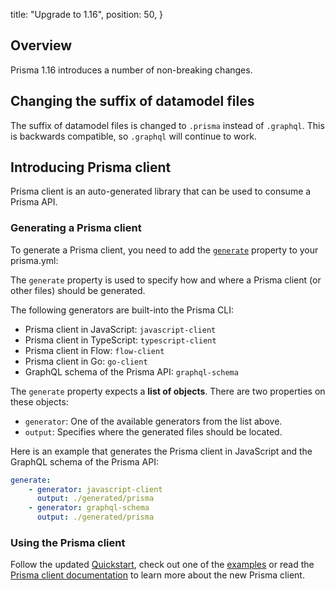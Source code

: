   title: "Upgrade to 1.16",
  position: 50,
}

## Overview

Prisma 1.16 introduces a number of non-breaking changes.

## Changing the suffix of datamodel files

The suffix of datamodel files is changed to `.prisma` instead of `.graphql`. This is backwards compatible, so `.graphql` will continue to work.

## Introducing Prisma client

Prisma client is an auto-generated library that can be used to consume a Prisma API.

### Generating a Prisma client

To generate a Prisma client, you need to add the [`generate`](5cy7#generate-optional) property to your prisma.yml:

The `generate` property is used to specify how and where a Prisma client (or other files) should be generated.

The following generators are built-into the Prisma CLI:

- Prisma client in JavaScript: `javascript-client`
- Prisma client in TypeScript: `typescript-client`
- Prisma client in Flow: `flow-client`
- Prisma client in Go: `go-client`
- GraphQL schema of the Prisma API: `graphql-schema`

The `generate` property expects a **list of objects**. There are two properties on these objects:

- `generator`: One of the available generators from the list above.
- `output`: Specifies where the generated files should be located.

Here is an example that generates the Prisma client in JavaScript and the GraphQL schema of the Prisma API:

```yml
generate:
    - generator: javascript-client
      output: ./generated/prisma
    - generator: graphql-schema
      output: ./generated/prisma
```

### Using the Prisma client

Follow the updated [Quickstart](/get-started), check out one of the [examples](https://github.com/prisma/prisma-examples) or read the [Prisma client documentation](/prisma-client) to learn more about the new Prisma client.



